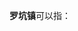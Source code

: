'''罗坑镇'''可以指：
{{PRC admin/disambig|44/02/05/109/000|44/07/05/103/000|44/09/23/120/000}}
{{disambig|cat=三字中国镇名消歧义}}